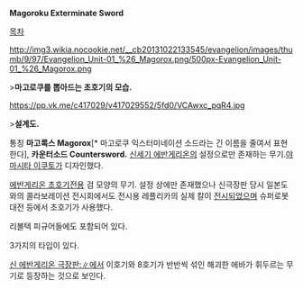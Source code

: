 '''Magoroku Exterminate Sword'''

[[목차]]

http://img3.wikia.nocookie.net/__cb20131022133545/evangelion/images/thumb/9/97/Evangelion_Unit-01_%26_Magorox.png/500px-Evangelion_Unit-01_%26_Magorox.png

>'''마고로쿠를 뽑아드는 초호기의 모습.'''

https://pp.vk.me/c417029/v417029552/5fd0/VCAwxc_pqR4.jpg

>'''설계도.'''

통칭 '''마고록스 Magorox'''[* 마고로쿠 익스터미네이션 소드라는 긴 이름을 줄여서 표현한다], '''카운터소드 Countersword.''' 
[[신세기 에반게리온]]의 설정으로만 존재하는 무기.[[야마시타 이쿠토]]가 디자인했다.

[[에반게리온 초호기]]전용 검 모양의 무기. 설정 상에만 존재했으나 신극장판 당시 일본도와의 콜라보레이션 전시회에서도 전시용 레플리카의 실제 칼이 [https://ginganoyosei.files.wordpress.com/2013/02/9a0100c826cdf2b27f98b52237ec8ccd-500x333.jpg 전시][http://cooterie.com/img/works/022137b576bc8d1bee9eec70fb4caae272cf8309.jpg 되었으며] 슈퍼로봇대전 등에서 초호기가 사용했다.

리볼텍 피규어들에도 포함되어 있다.

3가지의 타입이 있다.

[[신 에반게리온 극장판:∥]]에서 이호기와 8호기가 반반씩 섞인 해괴한 에바가 휘두르는 무기로 등장하는 것으로 보인다.
